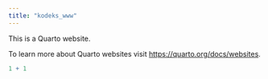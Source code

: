 ```yaml
---
title: "kodeks_www"
---
```

<link rel="icon" type="image/png" sizes="32x32" href="/favicon-32x32.png">

This is a Quarto website.

To learn more about Quarto websites visit <https://quarto.org/docs/websites>.

```r
1 + 1
```

